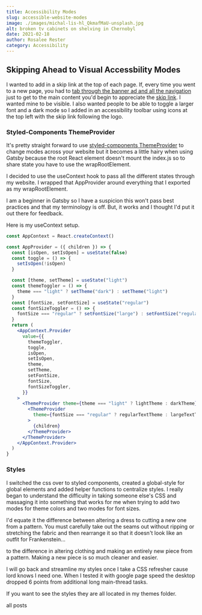 ```yaml
---
title: Accessibility Modes
slug: accessible-website-modes
image: ./images/michal-lis-hl_QkmafMaU-unsplash.jpg
alt: broken tv cabinets on shelving in Chernobyl
date: 2021-02-18
author: Rosalee Rester
category: Accessibility
---
```



## Skipping Ahead to Visual Accessbility Modes

I wanted to add in a skip link at the top of each page. If, every time you went to a new page, you had to [tab through the banner ad and all the navigation](https://www.schoolhouse.com/) just to get to the main content you'd begin to appreciate the [skip link](https://webaim.org/techniques/skipnav/). I wanted mine to be visible. I also wanted people to be able to toggle a larger font and a dark mode so I added in an accessibility toolbar using icons at the top left with the skip link following the logo.

### Styled-Components ThemeProvider

It's pretty straight forward to use [styled-components ThemeProvider](https://www.smashingmagazine.com/2020/04/dark-mode-react-apps-styled-components/) to change modes across your website but it becomes a little hairy when using Gatsby because the root React element doesn't mount the index.js so to share state you have to use the wrapRootElement.

I decided to use the useContext hook to pass all the different states through my website. I wrapped that AppProvider around everything that I exported as my wrapRootElement.

I am a beginner in Gatsby so I have a suspicion this won't pass best practices and that my terminology is off. But, it works and I thought I'd put it out there for feedback.

Here is my useContext setup.

```jsx
const AppContext = React.createContext()

const AppProvider = ({ children }) => {
  const [isOpen, setIsOpen] = useState(false)
  const toggle = () => {
    setIsOpen(!isOpen)
  }

  const [theme, setTheme] = useState("light")
  const themeToggler = () => {
    theme === "light" ? setTheme("dark") : setTheme("light")
  }
  const [fontSize, setFontSize] = useState("regular")
  const fontSizeToggler = () => {
    fontSize === "regular" ? setFontSize("large") : setFontSize("regular")
  }
  return (
    <AppContext.Provider
      value={{
        themeToggler,
        toggle,
        isOpen,
        setIsOpen,
        theme,
        setTheme,
        setFontSize,
        fontSize,
        fontSizeToggler,
      }}
    >
      <ThemeProvider theme={theme === "light" ? lightTheme : darkTheme}>
        <ThemeProvider
          theme={fontSize === "regular" ? regularTextTheme : largeTextTheme}
        >
          {children}
        </ThemeProvider>
      </ThemeProvider>
    </AppContext.Provider>
  )
}
```

### Styles

I switched the css over to styled components, created a global-style for global elements and added helper functions to centralize styles. I really began to understand the difficulty in taking someone else's CSS and massaging it into something that works for me when trying to add two modes for theme colors and two modes for font sizes.

I'd equate it the difference between altering a dress to cutting a new one from a pattern. You must carefully take out the seams out without ripping or stretching the fabric and then rearrange it so that it doesn't look like an outfit for Frankenstein...

to the difference in altering clothing and making an entirely new piece from a pattern. Making a new piece is so much cleaner and easier.

I will go back and streamline my styles once I take a CSS refresher cause lord knows I need one. When I tested it with google page speed the desktop dropped 6 points from additional long main-thread tasks.

If you want to see the styles they are all located in my themes folder.

<Link to="/posts" className="btn center-btn">
  all posts
</Link>
